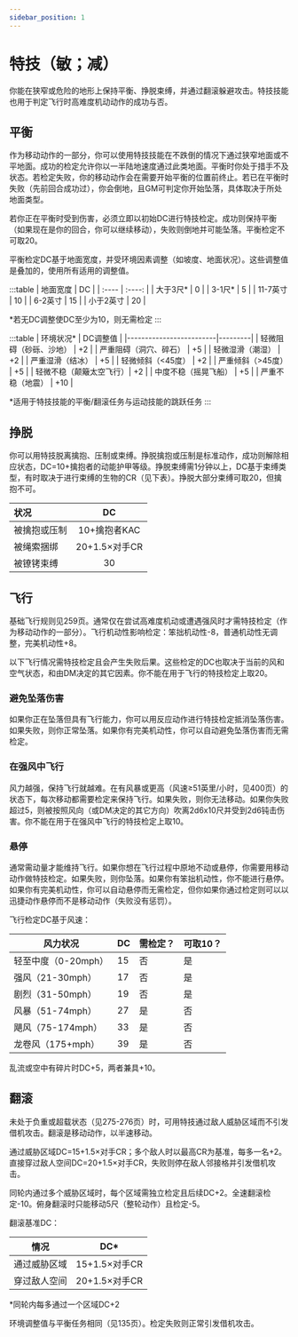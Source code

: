 ---
sidebar_position: 1
---

# 特技（敏；减）

你能在狭窄或危险的地形上保持平衡、挣脱束缚，并通过翻滚躲避攻击。特技技能也用于判定飞行时高难度机动动作的成功与否。

## 平衡

作为移动动作的一部分，你可以使用特技技能在不跌倒的情况下通过狭窄地面或不平地面。成功的检定允许你以一半陆地速度通过此类地面。平衡时你处于措手不及状态。若检定失败，你的移动动作会在需要开始平衡的位置前终止。若已在平衡时失败（先前回合成功过），你会倒地，且GM可判定你开始坠落，具体取决于所处地面类型。

若你正在平衡时受到伤害，必须立即以初始DC进行特技检定。成功则保持平衡（如果现在是你的回合，你可以继续移动），失败则倒地并可能坠落。平衡检定不可取20。

平衡检定DC基于地面宽度，并受环境因素调整（如坡度、地面状况）。这些调整值是叠加的，使用所有适用的调整值。

:::table
| 地面宽度 | DC |
| :---- | :----: |
| 大于3尺* | 0 |
| 3-1尺* | 5 |
| 11-7英寸 | 10 |
| 6-2英寸 | 15 |
| 小于2英寸 | 20 |

*若无DC调整使DC至少为10，则无需检定
:::

:::table
| 环境状况* | DC调整值 |
|-------------------------|---------|
| 轻微阻碍（砂砾、沙地） | +2 |
| 严重阻碍（洞穴、碎石） | +5 |
| 轻微湿滑（潮湿） | +2 |
| 严重湿滑（结冰） | +5 |
| 轻微倾斜（\<45度） | +2 |
| 严重倾斜（\>45度） | +5 |
| 轻微不稳（颠簸太空飞行）| +2 |
| 中度不稳（摇晃飞船） | +5 |
| 严重不稳（地震） | +10 |

*适用于特技技能的平衡/翻滚任务与运动技能的跳跃任务
:::

## 挣脱

你可以用特技脱离擒抱、压制或束缚。挣脱擒抱或压制是标准动作，成功则解除相应状态，DC=10+擒抱者的动能护甲等级。挣脱束缚需1分钟以上，DC基于束缚类型，有时取决于进行束缚的生物的CR（见下表）。挣脱大部分束缚可取20，但擒抱不可。

| 状况 | DC |
| :---- | :----: |
| 被擒抱或压制 | 10+擒抱者KAC |
| 被绳索捆绑 | 20+1.5×对手CR |
| 被镣铐束缚 | 30 |

## 飞行

基础飞行规则见259页。通常仅在尝试高难度机动或遭遇强风时才需特技检定（作为移动动作的一部分）。飞行机动性影响检定：笨拙机动性-8，普通机动性无调整，完美机动性+8。

以下飞行情况需特技检定且会产生失败后果。这些检定的DC也取决于当前的风和空气状态，和由DM决定的其它因素。你不能在用于飞行的特技检定上取20。

### 避免坠落伤害

如果你正在坠落但具有飞行能力，你可以用反应动作进行特技检定抵消坠落伤害。如果失败，则你正常坠落。如果你有完美机动性，你可以自动避免坠落伤害而无需检定。

### 在强风中飞行

风力越强，保持飞行就越难。在有风暴或更高（风速≥51英里/小时，见400页）的状态下，每次移动都需要检定来保持飞行。如果失败，则你无法移动。如果你失败超过5，则被按照风向（或DM决定的其它方向）吹离2d6x10尺并受到2d6钝击伤害。你不能在用于在强风中飞行的特技检定上取10。

### 悬停

通常需动量才能维持飞行。如果你想在飞行过程中原地不动或悬停，你需要用移动动作做特技检定。如果失败，则你坠落。如果你有笨拙机动性，你不能进行悬停。如果你有完美机动性，你可以自动悬停而无需检定，但你如果你通过检定则可以以迅捷动作悬停而不是移动动作（失败没有惩罚）。

飞行检定DC基于风速：

| 风力状况 | DC | 需检定？ | 可取10？ |
|-----------------------|----|----------|----------|
| 轻至中度（0-20mph） | 15 | 否 | 是 |
| 强风（21-30mph） | 17 | 否 | 是 |
| 剧烈（31-50mph） | 19 | 否 | 是 |
| 风暴（51-74mph） | 27 | 是 | 否 |
| 飓风（75-174mph） | 33 | 是 | 否 |
| 龙卷风（175+mph） | 39 | 是 | 否 |

乱流或空中有碎片时DC+5，两者兼具+10。

## 翻滚
未处于负重或超载状态（见275-276页）时，可用特技通过敌人威胁区域而不引发借机攻击。翻滚是移动动作，以半速移动。

通过威胁区域DC=15+1.5×对手CR；多个敌人时以最高CR为基准，每多一名+2。直接穿过敌人空间DC=20+1.5×对手CR，失败则停在敌人邻接格并引发借机攻击。

同轮内通过多个威胁区域时，每个区域需独立检定且后续DC+2。全速翻滚检定-10。俯身翻滚时只能移动5尺（整轮动作）且检定-5。

翻滚基准DC：

| 情况 | DC* |
|---------------------------|--------------------|
| 通过威胁区域 | 15+1.5×对手CR |
| 穿过敌人空间 | 20+1.5×对手CR |

*同轮内每多通过一个区域DC+2

环境调整值与平衡任务相同（见135页）。检定失败则正常引发借机攻击。